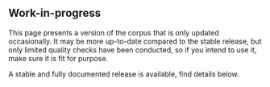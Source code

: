 ::: callout-warning
## Work-in-progress

This page presents a version of the corpus that is only updated occasionally. It may be more up-to-date compared to the stable release, but only limited quality checks have been conducted, so if you intend to use it, make sure it is fit for purpose. 

A stable and fully documented release is available, find details below. 
:::
